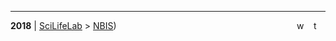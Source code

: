 <hr/>

<div style="padding-bottom: 1.5em">
<span style="float:left; vertical-align:middle">
<b>2018</b> | [SciLifeLab](https://www.scilifelab.se/) > [NBIS](https://nbis.se/))
</span>
<span style="float:right; vertical-align:middle">
<span class="footericon" style="padding-right:4px; padding-left:4px">
<a href=""><img src="./assets/icons8-globe-26.png" alt="website" border="0" style="height:15px"></a>
</span>
<span class="footericon" style="padding-right:4px; padding-left:4px">
<a href=""><img src="./assets/icons8-twitter-26.png" alt="twitter" border="0" style="height:15px"></a>
</span>
</span>
</div>